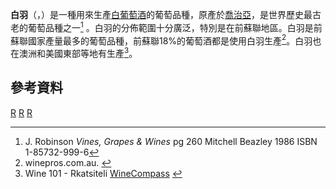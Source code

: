 '''白羽'''（{{lang-en|Rkatsiteli}}，{{lang-ka|რქაწითელი}}）是一種用來生產[[白葡萄酒|白葡萄酒]]的葡萄品種，原產於[[喬治亞|喬治亞]]，是世界歷史最古老的葡萄品種之一<ref name="Robinson pg 260">J. Robinson ''Vines, Grapes & Wines'' pg 260 Mitchell Beazley 1986 ISBN 1-85732-999-6</ref> 。白羽的分佈範圍十分廣泛，特別是在前蘇聯地區。白羽是前蘇聯國家產量最多的葡萄品種，前蘇聯18%的葡萄酒都是使用白羽生產<ref name=OCW-Rkatsiteli>winepros.com.au. {{Cite web|last=''Oxford Companion to Wine'' |title=Rkatsiteli |url=http://winepros.com.au/jsp/cda/reference/oxford_entry.jsp?entry_id=2704 |deadurl=yes |archiveurl=https://web.archive.org/web/20080808191453/http://www.winepros.com.au/jsp/cda/reference/oxford_entry.jsp?entry_id=2704 |archivedate=2008-08-08 }}</ref>。白羽也在澳洲和美國東部等地有生產<ref>Wine 101 - Rkatsiteli [http://winecompass.blogspot.com/2007/02/wine-101-rhatsiteli.html WineCompass] {{Wayback|url=http://winecompass.blogspot.com/2007/02/wine-101-rhatsiteli.html |date=20200105113538 }}</ref>。
==參考資料==
{{reflist}}
[[Category:葡萄酒|R]]
[[Category:白酒葡萄品種|R]]
[[Category:喬治亞飲食|R]]